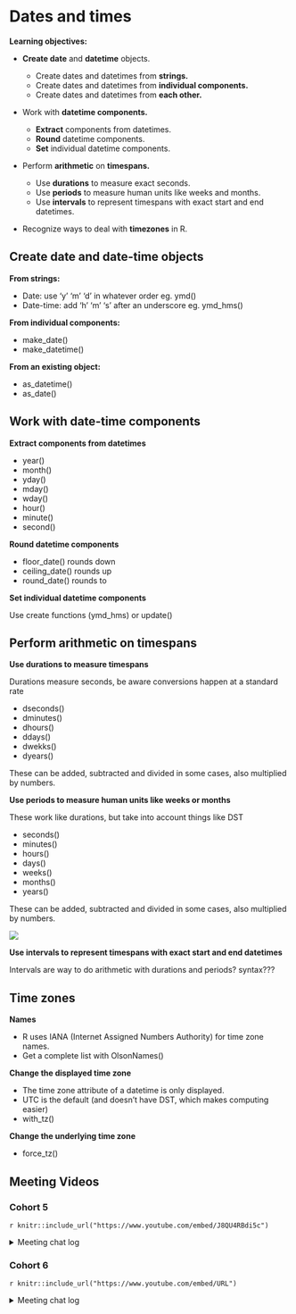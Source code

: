 # Dates and times

**Learning objectives:**

-   **Create date** and **datetime** objects.

    -   Create dates and datetimes from **strings.**
    -   Create dates and datetimes from **individual components.**
    -   Create dates and datetimes from **each other.**

-   Work with **datetime components.**

    -   **Extract** components from datetimes.
    -   **Round** datetime components.
    -   **Set** individual datetime components.

-   Perform **arithmetic** on **timespans.**

    -   Use **durations** to measure exact seconds.
    -   Use **periods** to measure human units like weeks and months.
    -   Use **intervals** to represent timespans with exact start and end datetimes.

-   Recognize ways to deal with **timezones** in R.

## Create date and date-time objects

**From strings:**

-   Date: use 'y' 'm' 'd' in whatever order eg. ymd()
-   Date-time: add 'h' 'm' 's' after an underscore eg. ymd_hms()

**From individual components:**

-   make_date()
-   make_datetime()

**From an existing object:**

-   as_datetime()
-   as_date()

## Work with date-time components

**Extract components from datetimes**

-   year()
-   month()
-   yday()
-   mday()
-   wday()
-   hour()
-   minute()
-   second()

**Round datetime components**

-   floor_date() rounds down
-   ceiling_date() rounds up
-   round_date() rounds to

**Set individual datetime components**

Use create functions (ymd_hms) or update()

## Perform arithmetic on timespans

**Use durations to measure timespans**

Durations measure seconds, be aware conversions happen at a standard rate

-   dseconds()
-   dminutes()
-   dhours()
-   ddays()
-   dwekks()
-   dyears()

These can be added, subtracted and divided in some cases, also multiplied by numbers.

**Use periods to measure human units like weeks or months**

These work like durations, but take into account things like DST

-   seconds()
-   minutes()
-   hours()
-   days()
-   weeks()
-   months()
-   years()

These can be added, subtracted and divided in some cases, also multiplied by numbers.

![](https://d33wubrfki0l68.cloudfront.net/0020136325ea844476bc61eb7e95d2ac5aeebf00/893e9/diagrams/datetimes-arithmetic.png)

**Use intervals to represent timespans with exact start and end datetimes**

Intervals are way to do arithmetic with durations and periods? syntax???

## Time zones

**Names**

-   R uses IANA (Internet Assigned Numbers Authority) for time zone names.
-   Get a complete list with OlsonNames()

**Change the displayed time zone**

-   The time zone attribute of a datetime is only displayed.
-   UTC is the default (and doesn't have DST, which makes computing easier)
-   with_tz()

**Change the underlying time zone**

-   force_tz()

## Meeting Videos

### Cohort 5

`r knitr::include_url("https://www.youtube.com/embed/J8QU4RBdi5c")`

<details>
  <summary> Meeting chat log </summary>
  
```
00:17:21	Sandra Muroy:	Hi Lucus!
00:17:52	lucus w:	Hi Sandra
00:27:34	Ryan Metcalf:	The “Visual Markdown Editor” icon Becki mentioned is intended to provide a similar experience to Jupyter Notebooks.
00:41:39	Federica Gazzelloni:	round_date:: https://lubridate.tidyverse.org/reference/round_date.html
00:51:22	lucus w:	Dates and time are HARD
00:51:40	Sandra Muroy:	agree!
00:52:21	Ryan Metcalf:	For a list of timezone abbreviations in R, run `OlsonNames(tzdir = NULL)`
00:53:16	Sandra Muroy:	thanks Ryan!
00:58:51	Ryan Metcalf:	I learned a trick from Federica….for syntax questions, use “?`<the character in question>`” Note the back ticks to highlight the sequence of character.
01:06:13	lucus w:	“?” -- aka “what the”
01:07:42	Federica Gazzelloni:	?`%--%`
01:08:42	Federica Gazzelloni:	start %--% end
01:10:08	Becki R. (she/her):	Thanks, Federica! The easiest answer is the best.
01:10:54	lucus w:	In healthcare there’s a tendency to deidentify date time objects as it’s considered patient identified information. Masking those date time randomly is a huge challenge
01:11:19	Sandra Muroy:	interesting
01:13:57	Sandra Muroy:	happy holidays everyone!
```
</details>

### Cohort 6

`r knitr::include_url("https://www.youtube.com/embed/URL")`

<details>
  <summary> Meeting chat log </summary>
  
```
LOG
```
</details>
